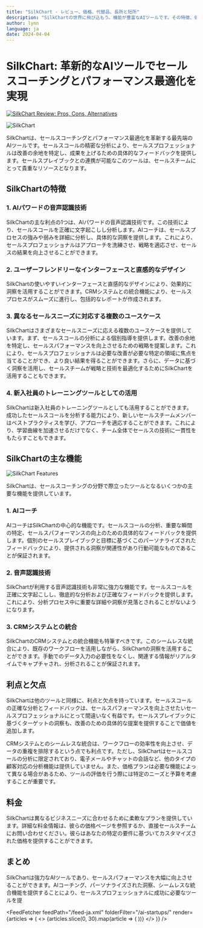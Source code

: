 ```yaml
---
title: "SilkChart - レビュー、価格、代替品、長所と短所"
description: "SilkChartの世界に飛び込もう。機能が豊富なAIツールです。その特徴、価格、そしてどのようにインパクトを与えているかを学びましょう。見逃さないでください！"
author: lynn
language: ja
date: 2024-04-04
---
```

        
# SilkChart: 革新的なAIツールでセールスコーチングとパフォーマンス最適化を実現


<BlogHeader />


[![SilkChart Review: Pros, Cons, Alternatives](/ai-startups/silkchart.png)](https://www.silkchart.com/)



![SilkChart](https://www.silkchart.com/assets/images/silkchart-logo.png)

SilkChartは、セールスコーチングとパフォーマンス最適化を革新する最先端のAIツールです。セールスコールの精密な分析により、セールスプロフェッショナルは改善の余地を特定し、成果を上げるための具体的なフィードバックを提供します。セールスプレイブックとの連携が可能なこのツールは、セールスチームにとって貴重なリソースとなります。

## SilkChartの特徴

### 1. AIパワードの音声認識技術

SilkChartの主な利点の1つは、AIパワードの音声認識技術です。この技術により、セールスコールを正確に文字起こしし分析します。AIコーチは、セールスプロセスの強みや弱みを詳細に分析し、具体的な洞察を提供します。これにより、セールスプロフェッショナルはアプローチを洗練させ、戦略を適応させ、セールスの結果を向上させることができます。

### 2. ユーザーフレンドリーなインターフェースと直感的なデザイン

SilkChartの使いやすいインターフェースと直感的なデザインにより、効果的に洞察を活用することができます。CRMシステムとの統合機能により、セールスプロセスがスムーズに進行し、包括的なレポートが作成されます。

### 3. 異なるセールスニーズに対応する複数のユースケース

SilkChartはさまざまなセールスニーズに応える複数のユースケースを提供しています。まず、セールスコールの分析による個別指導を提供します。改善の余地を特定し、セールスパフォーマンスを向上させるための戦略を提案します。これにより、セールスプロフェッショナルは必要な改善が必要な特定の領域に焦点を当てることができ、より良い結果を得ることができます。さらに、データに基づく洞察を活用し、セールスチームが戦略と技術を最適化するためにSilkChartを活用することもできます。

### 4. 新入社員のトレーニングツールとしての活用

SilkChartは新入社員のトレーニングツールとしても活用することができます。成功したセールスコールを分析する能力により、新しいセールスチームメンバーはベストプラクティスを学び、アプローチを適応することができます。これにより、学習曲線を加速させるだけでなく、チーム全体でセールスの技術に一貫性をもたらすこともできます。

## SilkChartの主な機能

![SilkChart Features](https://www.silkchart.com/assets/images/silkchart-features.png)

SilkChartは、セールスコーチングの分野で際立ったツールとなるいくつかの主要な機能を提供しています。

### 1. AIコーチ

AIコーチはSilkChartの中心的な機能です。セールスコールの分析、重要な瞬間の特定、セールスパフォーマンスの向上のための具体的なフィードバックを提供します。個別のセールスプレイブックと目標に基づくこのパーソナライズされたフィードバックにより、提供される洞察が関連性があり行動可能なものであることが保証されます。

### 2. 音声認識技術

SilkChartが利用する音声認識技術も非常に強力な機能です。セールスコールを正確に文字起こしし、徹底的な分析および正確なフィードバックを提供します。これにより、分析プロセス中に重要な詳細や洞察が見落とされることがないようになります。

### 3. CRMシステムとの統合

SilkChartのCRMシステムとの統合機能も特筆すべきです。このシームレスな統合により、既存のワークフローを活用しながら、SilkChartの洞察を活用することができます。手動でのデータ入力の必要性をなくし、関連する情報がリアルタイムでキャプチャされ、分析されることが保証されます。

## 利点と欠点

SilkChartは他のツールと同様に、利点と欠点を持っています。セールスコールの正確な分析とフィードバックは、セールスパフォーマンスを向上させたいセールスプロフェッショナルにとって間違いなく有益です。セールスプレイブックに基づくターゲットの洞察も、改善のための具体的な提案を提供することで価値を追加します。

CRMシステムとのシームレスな統合は、ワークフローの効率性を向上させ、データの重複を排除するという点でも利点です。ただし、SilkChartはセールスコールの分析に限定されており、電子メールやチャットの会話など、他のタイプの顧客対応の分析機能は提供していません。また、価格プランは必要な機能によって異なる場合があるため、ツールの評価を行う際には特定のニーズと予算を考慮することが重要です。

## 料金

SilkChartは異なるビジネスニーズに合わせるために柔軟なプランを提供しています。詳細な料金情報は、彼らの価格ページを参照するか、直接セールスチームにお問い合わせください。彼らはあなたの特定の要件に基づいてカスタマイズされた価格を提供することができます。

## まとめ

SilkChartは強力なAIツールであり、セールスパフォーマンスを大幅に向上させることができます。AIコーチング、パーソナライズされた洞察、シームレスな統合機能を提供することにより、セールスプロフェッショナルに成功に必要なツールを提


<AdComponent />


<FeedFetcher feedPath="/feed-ja.xml" folderFilter="/ai-startups/" render={articles => (
    <>
        <Cards>
            {articles.slice(0, 30).map(article => (
                <Card key={article.link} title={article.title} href={article.link} />
            ))}
        </Cards>
    </>
)} />

